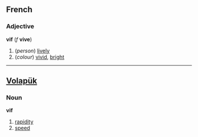 ==French==
===Adjective===
'''vif''' (''f'' '''vive''')

#(''person'') [[lively]]
#(''colour'') [[vivid]], [[bright]]

----
==[[Volapük]]== 
===Noun===
'''vif'''

# [[rapidity]] 
# [[speed]]